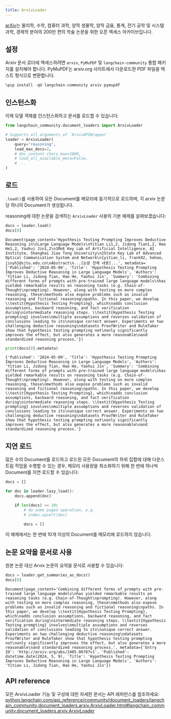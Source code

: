 ```yaml
---
title: ArxivLoader
---
```


[arXiv](https://arxiv.org/)는 물리학, 수학, 컴퓨터 과학, 양적 생물학, 양적 금융, 통계, 전기 공학 및 시스템 과학, 경제학 분야의 200만 편의 학술 논문을 위한 오픈 액세스 아카이브입니다.

## 설정

Arxiv 문서 로더에 액세스하려면 `arxiv`, `PyMuPDF` 및 `langchain-community` 통합 패키지를 설치해야 합니다. PyMuPDF는 arxiv.org 사이트에서 다운로드한 PDF 파일을 텍스트 형식으로 변환합니다.

```python
%pip install -qU langchain-community arxiv pymupdf
```

## 인스턴스화

이제 모델 객체를 인스턴스화하고 문서를 로드할 수 있습니다:

```python
from langchain_community.document_loaders import ArxivLoader

# Supports all arguments of `ArxivAPIWrapper`
loader = ArxivLoader(
    query="reasoning",
    load_max_docs=2,
    # doc_content_chars_max=1000,
    # load_all_available_meta=False,
    # ...
)
```

## 로드

`.load()`를 사용하여 모든 Document를 메모리에 동기적으로 로드하며, 각 arxiv 논문당 하나의 Document가 생성됩니다.

reasoning에 대한 논문을 검색하는 `ArxivLoader` 사용의 기본 예제를 살펴보겠습니다:

```python
docs = loader.load()
docs[0]
```

```output
Document(page_content='Hypothesis Testing Prompting Improves Deductive Reasoning in\nLarge Language Models\nYitian Li1,2, Jidong Tian1,2, Hao He1,2, Yaohui Jin1,2\n1MoE Key Lab of Artificial Intelligence, AI Institute, Shanghai Jiao Tong University\n2State Key Lab of Advanced Optical Communication System and Network\n{yitian_li, frank92, hehao, jinyh}@sjtu.edu.cn\nAbstract\n...[논문 전체 내용]...', metadata={'Published': '2024-05-09', 'Title': 'Hypothesis Testing Prompting Improves Deductive Reasoning in Large Language Models', 'Authors': 'Yitian Li, Jidong Tian, Hao He, Yaohui Jin', 'Summary': 'Combining different forms of prompts with pre-trained large language models\nhas yielded remarkable results on reasoning tasks (e.g. Chain-of-Thought\nprompting). However, along with testing on more complex reasoning, these\nmethods also expose problems such as invalid reasoning and fictional reasoning\npaths. In this paper, we develop \\textit{Hypothesis Testing Prompting}, which\nadds conclusion assumptions, backward reasoning, and fact verification during\nintermediate reasoning steps. \\textit{Hypothesis Testing prompting} involves\nmultiple assumptions and reverses validation of conclusions leading to its\nunique correct answer. Experiments on two challenging deductive reasoning\ndatasets ProofWriter and RuleTaker show that hypothesis testing prompting not\nonly significantly improves the effect, but also generates a more reasonable\nand standardized reasoning process.'})
```

```python
print(docs[0].metadata)
```

```output
{'Published': '2024-05-09', 'Title': 'Hypothesis Testing Prompting Improves Deductive Reasoning in Large Language Models', 'Authors': 'Yitian Li, Jidong Tian, Hao He, Yaohui Jin', 'Summary': 'Combining different forms of prompts with pre-trained large language models\nhas yielded remarkable results on reasoning tasks (e.g. Chain-of-Thought\nprompting). However, along with testing on more complex reasoning, these\nmethods also expose problems such as invalid reasoning and fictional reasoning\npaths. In this paper, we develop \\textit{Hypothesis Testing Prompting}, which\nadds conclusion assumptions, backward reasoning, and fact verification during\nintermediate reasoning steps. \\textit{Hypothesis Testing prompting} involves\nmultiple assumptions and reverses validation of conclusions leading to its\nunique correct answer. Experiments on two challenging deductive reasoning\ndatasets ProofWriter and RuleTaker show that hypothesis testing prompting not\nonly significantly improves the effect, but also generates a more reasonable\nand standardized reasoning process.'}
```

## 지연 로드

많은 수의 Document를 로드하고 로드된 모든 Document의 하위 집합에 대해 다운스트림 작업을 수행할 수 있는 경우, 메모리 사용량을 최소화하기 위해 한 번에 하나씩 Document를 지연 로드할 수 있습니다:

```python
docs = []

for doc in loader.lazy_load():
    docs.append(doc)

    if len(docs) >= 10:
        # do some paged operation, e.g.
        # index.upsert(doc)

        docs = []
```

이 예제에서는 한 번에 10개 이상의 Document를 메모리에 로드하지 않습니다.

## 논문 요약을 문서로 사용

원본 논문 대신 Arvix 논문의 요약을 문서로 사용할 수 있습니다:

```python
docs = loader.get_summaries_as_docs()
docs[0]
```

```output
Document(page_content='Combining different forms of prompts with pre-trained large language models\nhas yielded remarkable results on reasoning tasks (e.g. Chain-of-Thought\nprompting). However, along with testing on more complex reasoning, these\nmethods also expose problems such as invalid reasoning and fictional reasoning\npaths. In this paper, we develop \\textit{Hypothesis Testing Prompting}, which\nadds conclusion assumptions, backward reasoning, and fact verification during\nintermediate reasoning steps. \\textit{Hypothesis Testing prompting} involves\nmultiple assumptions and reverses validation of conclusions leading to its\nunique correct answer. Experiments on two challenging deductive reasoning\ndatasets ProofWriter and RuleTaker show that hypothesis testing prompting not\nonly significantly improves the effect, but also generates a more reasonable\nand standardized reasoning process.', metadata={'Entry ID': 'http://arxiv.org/abs/2405.06707v1', 'Published': datetime.date(2024, 5, 9), 'Title': 'Hypothesis Testing Prompting Improves Deductive Reasoning in Large Language Models', 'Authors': 'Yitian Li, Jidong Tian, Hao He, Yaohui Jin'})
```

## API reference

모든 ArxivLoader 기능 및 구성에 대한 자세한 문서는 API 레퍼런스를 참조하세요: [python.langchain.com/api_reference/community/document_loaders/langchain_community.document_loaders.arxiv.ArxivLoader.html#langchain_community.document_loaders.arxiv.ArxivLoader](https://python.langchain.com/api_reference/community/document_loaders/langchain_community.document_loaders.arxiv.ArxivLoader.html#langchain_community.document_loaders.arxiv.ArxivLoader)

